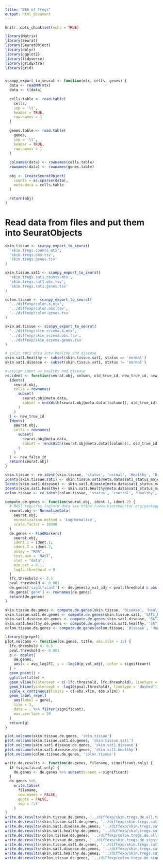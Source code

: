 ```yaml
---
title: "DEA of Tregs"
output: html_document
---
```


```r
knitr::opts_chunk$set(echo = TRUE)
```

```r
library(Matrix)
library(Seurat)
library(SeuratObject)
library(dplyr)
library(ggplot2)
library(tidyverse)
library(gridExtra)
library(grid)


scanpy_export_to_seurat <- function(mtx, cells, genes) {
  data <- readMM(mtx)
  data <- t(data)
  
  cells.table <- read.table(
    cells,
    sep = '\t',
    header = TRUE,
    row.names = 1
  )
  
  genes.table <- read.table(
    genes,
    sep = '\t',
    header = TRUE,
    row.names = 1
  )
  
  colnames(data) <- rownames(cells.table)
  rownames(data) <- rownames(genes.table)
  
  obj <- CreateSeuratObject(
    counts = as.sparse(data),
    meta.data = cells.table
  )
  
  return(obj)
}
```

# Read data from files and put them into SeuratObjects

```r
skin.tissue <- scanpy_export_to_seurat(
  'skin.tregs.counts.mtx',
  'skin.tregs.obs.tsv',
  'skin.tregs.genes.tsv'
)

skin.tissue.sat1 <- scanpy_export_to_seurat(
  'skin.tregs.sat1.counts.mtx',
  'skin.tregs.sat1.obs.tsv',
  'skin.tregs.sat1.genes.tsv'
)

colon.tissue <- scanpy_export_to_seurat(
  '../diffexp/colon.X.mtx',
  '../diffexp/colon.obs.tsv',
  '../diffexp/colon.genes.tsv'
)

skin.ad.tissue <- scanpy_export_to_seurat(
  '../diffexp/skin_eczema.X.mtx',
  '../diffexp/skin_eczema.obs.tsv',
  '../diffexp/skin_eczema.genes.tsv'
)
```

```r
# split sat1 data into healthy and disease
skin.sat1.healthy <- subset(skin.tissue.sat1, status == 'normal')
skin.sat1.disease <- subset(skin.tissue.sat1, status != 'normal')
```

```r
# assign ident as healthy and disease
re.ident <- function(seurat.obj, column, old_true_id, new_true_id, new_false_id) {
  Idents(
    seurat.obj,
    cells = rownames(
      subset(
        seurat.obj@meta.data, 
        subset = endsWith(seurat.obj@meta.data[[column]], old_true_id)
      )
    )
  ) <- new_true_id
  Idents(
    seurat.obj,
    cells = rownames(
      subset(
        seurat.obj@meta.data, 
        subset = !endsWith(seurat.obj@meta.data[[column]], old_true_id)
      )
    )
  ) <- new_false_id
  return(seurat.obj)
}

skin.tissue <- re.ident(skin.tissue, 'status', 'normal', 'Healthy', 'Disease')
Idents(skin.tissue.sat1) <- skin.tissue.sat1@meta.data$sat1_status_majority_vote
Idents(skin.sat1.disease) <- skin.sat1.disease@meta.data$sat1_status_majority_vote
Idents(skin.sat1.healthy) <- skin.sat1.healthy@meta.data$sat1_status_majority_vote
colon.tissue <- re.ident(colon.tissue, 'status', 'control', 'Healthy', 'Disease')
```

```r
compute.de.genes <- function(seurat.obj, ident.1, ident.2) {
  # MAST requires lognorm data see https://www.bioconductor.org/packages/release/bioc/vignettes/MAST/inst/doc/MAST-interoperability.html#21_From_scater_to_MAST
  seurat.obj <- NormalizeData(
    seurat.obj,
    normalization.method = 'LogNormalize',
    scale.factor = 10000
  )
  de.genes <- FindMarkers(
    seurat.obj,
    ident.1 = ident.1,
    ident.2 = ident.2,
    assay = "RNA",
    test.use = 'MAST',
    slot = "data",
    min.pct = 0.1,
    logfc.threshold = 0
  )
  lfc.threshold <- 0.5
  pval.threshold <- 0.001
  de.genes['significant'] <- de.genes$p_val_adj < pval.threshold & abs(de.genes$avg_log2FC) > lfc.threshold
  de.genes['gene'] <- rownames(de.genes)
  return(de.genes)
}

skin.tissue.de.genes <- compute.de.genes(skin.tissue, 'Disease', 'Healthy')
skin.tissue.sat1.de.genes <- compute.de.genes(skin.tissue.sat1, 'SAT1_hi', 'SAT1_lo')
skin.sat1.disease.de.genes <- compute.de.genes(skin.sat1.disease, 'SAT1_hi', 'SAT1_lo')
skin.sat1.healthy.de.genes <- compute.de.genes(skin.sat1.healthy, 'SAT1_hi', 'SAT1_lo')
colon.tissue.de.genes <- compute.de.genes(colon.tissue, 'Disease', 'Healthy')
```

```r
library(ggrepel)
plot.volcano <- function(de.genes, title, abs.xlim = 15) {
  lfc.threshold <- 0.5
  pval.threshold <- 0.001
  g <- ggplot(
    de.genes, 
    aes(x = avg_log2FC, y = -log10(p_val_adj), color = significant)
  ) + 
  geom_point() +
  ggtitle(title) +
  geom_vline(xintercept = c(-lfc.threshold, lfc.threshold), linetype = 'dashed') + 
  geom_hline(yintercept = -log10(pval.threshold), linetype = 'dashed') +
  scale_x_continuous(limits = c(-abs.xlim, abs.xlim)) + 
  geom_label_repel(
    aes(label = gene), 
    size = 3, 
    data = . %>% filter(significant),
    max.overlaps = 20
  )
  return(g)
}

plot.volcano(skin.tissue.de.genes, 'skin.tissue')
plot.volcano(skin.tissue.sat1.de.genes, 'skin.tissue.sat1')
plot.volcano(skin.sat1.disease.de.genes, 'skin.sat1.disease')
plot.volcano(skin.sat1.disease.de.genes, 'skin.sat1.healthy')
plot.volcano(colon.tissue.de.genes, 'colon.tissue')
```

```r
write.de.results <- function(de.genes, filename, significant.only) {
  if (significant.only) {
    de.genes <- de.genes %>% subset(subset = significant)
  }
  de.genes %>%
    write.table(
      filename,
      row.names = FALSE,
      quote = FALSE,
      sep = '\t'
    )
}
write.de.results(skin.tissue.de.genes, '../diffexp/skin.tregs.de.all.tsv', FALSE)
write.de.results(skin.tissue.sat1.de.genes, '../diffexp/skin.tregs.sat1.de.all.tsv', FALSE)
write.de.results(skin.sat1.disease.de.genes, '../diffexp/skin.tregs.sat1.disease.de.all.tsv', FALSE)
write.de.results(skin.sat1.healthy.de.genes, '../diffexp/skin.tregs.sat1.healthy.de.all.tsv', FALSE)
write.de.results(colon.tissue.de.genes, '../diffexp/colon.tregs.de.all.tsv', FALSE)
write.de.results(skin.tissue.de.genes, '../diffexp/skin.tregs.de.signif.tsv', TRUE)
write.de.results(skin.tissue.sat1.de.genes, '../diffexp/skin.tregs.sat1.de.signif.tsv', TRUE)
write.de.results(skin.sat1.disease.de.genes, '../diffexp/skin.tregs.sat1.disease.de.signif.tsv', TRUE)
write.de.results(skin.sat1.healthy.de.genes, '../diffexp/skin.tregs.sat1.healthy.de.signif.tsv', TRUE)
write.de.results(colon.tissue.de.genes, '../diffexp/colon.tregs.de.signif.tsv', TRUE)
```

